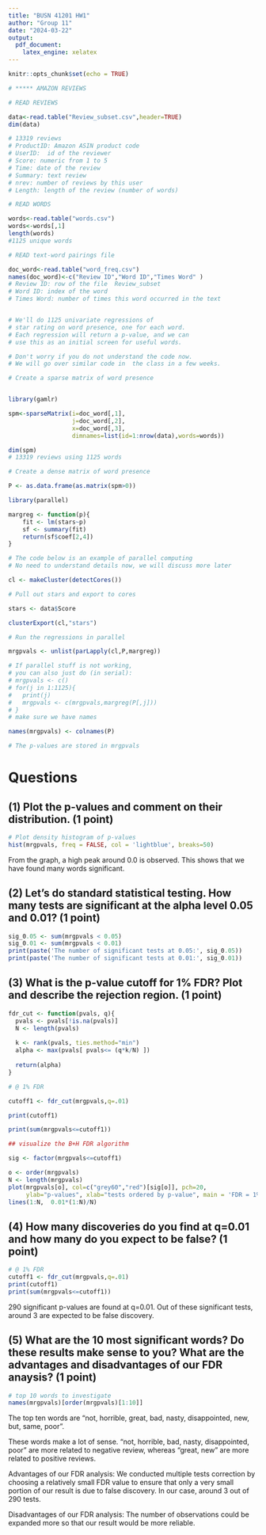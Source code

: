 ```yaml
---
title: "BUSN 41201 HW1"
author: "Group 11"
date: "2024-03-22"
output:
  pdf_document:
    latex_engine: xelatex
---
```


```r
knitr::opts_chunk$set(echo = TRUE)
```

```r
# ***** AMAZON REVIEWS 

# READ REVIEWS

data<-read.table("Review_subset.csv",header=TRUE)
dim(data)

# 13319 reviews
# ProductID: Amazon ASIN product code
# UserID:  id of the reviewer
# Score: numeric from 1 to 5
# Time: date of the review
# Summary: text review
# nrev: number of reviews by this user
# Length: length of the review (number of words)

# READ WORDS

words<-read.table("words.csv")
words<-words[,1]
length(words)
#1125 unique words

# READ text-word pairings file

doc_word<-read.table("word_freq.csv")
names(doc_word)<-c("Review ID","Word ID","Times Word" )
# Review ID: row of the file  Review_subset
# Word ID: index of the word
# Times Word: number of times this word occurred in the text


# We'll do 1125 univariate regressions of 
# star rating on word presence, one for each word.
# Each regression will return a p-value, and we can
# use this as an initial screen for useful words.

# Don't worry if you do not understand the code now.
# We will go over similar code in  the class in a few weeks.

# Create a sparse matrix of word presence


library(gamlr)

spm<-sparseMatrix(i=doc_word[,1],
                  j=doc_word[,2],
                  x=doc_word[,3],
                  dimnames=list(id=1:nrow(data),words=words))

dim(spm)
# 13319 reviews using 1125 words

# Create a dense matrix of word presence

P <- as.data.frame(as.matrix(spm>0))

library(parallel)

margreg <- function(p){
	fit <- lm(stars~p)
	sf <- summary(fit)
	return(sf$coef[2,4]) 
}

# The code below is an example of parallel computing
# No need to understand details now, we will discuss more later

cl <- makeCluster(detectCores())

# Pull out stars and export to cores

stars <- data$Score

clusterExport(cl,"stars") 

# Run the regressions in parallel

mrgpvals <- unlist(parLapply(cl,P,margreg))

# If parallel stuff is not working, 
# you can also just do (in serial):
# mrgpvals <- c()
# for(j in 1:1125){
# 	print(j)
# 	mrgpvals <- c(mrgpvals,margreg(P[,j]))
# }
# make sure we have names

names(mrgpvals) <- colnames(P)

# The p-values are stored in mrgpvals 

```

# **Questions**


## **(1) Plot the p-values and comment on their distribution. (1 point)**

```r
# Plot density histogram of p-values
hist(mrgpvals, freq = FALSE, col = 'lightblue', breaks=50)
```
From the graph, a high peak around 0.0 is observed. This shows that we have found many words significant.


## **(2) Let’s do standard statistical testing. How many tests are significant at the alpha level 0.05 and 0.01? (1 point)**

```r
sig_0.05 <- sum(mrgpvals < 0.05)
sig_0.01 <- sum(mrgpvals < 0.01)
print(paste('The number of significant tests at 0.05:', sig_0.05))
print(paste('The number of significant tests at 0.01:', sig_0.01))
```


## **(3) What is the p-value cutoff for 1% FDR? Plot and describe the rejection region. (1 point)**

```r
fdr_cut <- function(pvals, q){
  pvals <- pvals[!is.na(pvals)]
  N <- length(pvals)
  
  k <- rank(pvals, ties.method="min")
  alpha <- max(pvals[ pvals<= (q*k/N) ])
  
  return(alpha)
}

# @ 1% FDR

cutoff1 <- fdr_cut(mrgpvals,q=.01)

print(cutoff1)

print(sum(mrgpvals<=cutoff1))

## visualize the B+H FDR algorithm

sig <- factor(mrgpvals<=cutoff1)

o <- order(mrgpvals)
N <- length(mrgpvals)
plot(mrgpvals[o], col=c("grey60","red")[sig[o]], pch=20, 
     ylab="p-values", xlab="tests ordered by p-value", main = 'FDR = 1%')
lines(1:N,  0.01*(1:N)/N)
```


## **(4) How many discoveries do you find at q=0.01 and how many do you expect to be false? (1 point)**

```r
# @ 1% FDR
cutoff1 <- fdr_cut(mrgpvals,q=.01)
print(cutoff1)
print(sum(mrgpvals<=cutoff1))
```

290 significant p-values are found at q=0.01. Out of these significant tests, around 3 are expected to be false discovery.


## **(5) What are the 10 most significant words? Do these results make sense to you? What are the advantages and disadvantages of our FDR anaysis? (1 point)**

```r
# top 10 words to investigate
names(mrgpvals)[order(mrgpvals)[1:10]]
```

The top ten words are "not, horrible, great, bad, nasty, disappointed, new, but, same, poor".

These words make a lot of sense. "not, horrible, bad, nasty, disappointed, poor" are more related to negative review, whereas "great, new" are more related to positive reviews.

Advantages of our FDR analysis:
We conducted multiple tests correction by choosing a relatively small FDR value to ensure that only a very small portion of our result is due to false discovery. In our case, around 3 out of 290 tests.

Disadvantages of our FDR analysis:
The number of observations could be expanded more so that our result would be more reliable.
